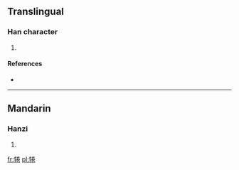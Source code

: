 ==Translingual==

===Han character===
{{Han char|rn=93|rad=牛|as=08|sn=12|four=2951<sub>2</sub>|canj=竹手火手山 (HQFQU)}}

# {{defn|Han|sort=牛08}}

====References====
* {{Han ref|kx=0702.110|dkj=20059|dj=1115.160|hdz=31814.040|uh=7288|ud=29320|bh=DA68|bd=55912}}

----

==Mandarin==

===Hanzi===
{{cmn-hanzi|pin=[[quán]] ([[quan2]])|wg=ch'üan<sup>2</sup>}}

# {{defn|lang=cmn|sort=牛08}}

[[fr:犈]]
[[pl:犈]]